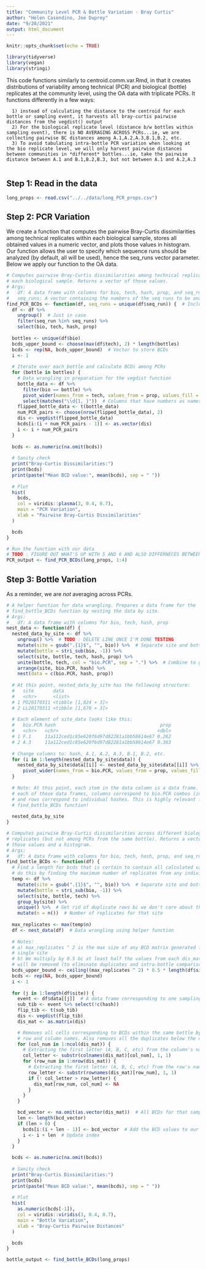 ```yaml
---
title: "Community Level PCR & Bottle Variation - Bray Curtis"
author: "Helen Casendino, Joe Duprey"
date: "9/28/2021"
output: html_document
---
```

  
```r
knitr::opts_chunk$set(echo = TRUE)
```

```r
library(tidyverse)
library(vegan)
library(stringi)
```

This code functions similarly to centroid.comm.var.Rmd, in that it creates distributions of variability among technical (PCR) and biological (bottle) replicates at the community level, using the OA data with triplicate PCRs. It functions differently in a few ways: 
     
      1) instead of calculating the distance to the centroid for each bottle or sampling event, it harvests all bray-curtis pairwise distances from the vegdist() output
      2) For the biological replicate level (distance b/w bottles within sampling event), there is NO AVERAGING ACROSS PCRs...ie, we are collecting pairwise BC distances among A.1,A.2,A.3,B.1,B.2, etc.
      3) To avoid tabulating intra-bottle PCR variation when looking at the bio replicate level, we will only harvest pairwise distances between communities in *different* bottles...ie, take the pairwise distance between A.1 and B.1,B.2,B.3, but not between A.1 and A.2,A.3
      
## Step 1: Read in the data

```r
long_props <- read.csv("../../data/long_PCR_props.csv")
```
      
## Step 2: PCR Variation

We create a function that computes the pairwise Bray-Curtis dissimilarities among technical replicates within each biological sample, stores all obtained values in a numeric vector, and plots those values in histogram. Our function allows the user to specify which sequence runs should be analyzed (by default, all will be used), hence the seq_runs vector parameter. Below we apply our function to the OA data.

```r
# Computes pairwise Bray-Curtis dissimilarities among technical replicates from 
# each biological sample. Returns a vector of those values.
# Args:
#   df: A data frame with columns for bio, tech, hash, prop, and seq_run.
#   seq_runs: A vector containing the numbers of the seq runs to be analyzed.
find_PCR_BCDs <- function(df, seq_runs = unique(df$seq_run)) {  # Includes all seq runs by default
  df <- df %>% 
    ungroup()  # Just in case
    filter(seq_run %in% seq_runs) %>% 
    select(bio, tech, hash, prop)
  
  bottles <- unique(df$bio)
  bcds_upper_bound <- choose(max(df$tech), 2) * length(bottles)
  bcds <- rep(NA, bcds_upper_bound)  # Vector to store BCDs
  i <- 1
  
  # Iterate over each bottle and calculate BCDs among PCRs
  for (bottle in bottles) {
    # Data wrangling in preparation for the vegdist function
    bottle_data <- df %>% 
      filter(bio == bottle) %>% 
      pivot_wider(names_from = tech, values_from = prop, values_fill = 0) %>% 
      select(matches("\\d{1, }"))  # Columns that have numbers as names (i.e., represent PCRs)
    flipped_bottle_data <- t(bottle_data)
    num_PCR_pairs <- choose(nrow(flipped_bottle_data), 2)
    dis <- vegdist(flipped_bottle_data)
    bcds[i:(i + num_PCR_pairs - 1)] <- as.vector(dis)
    i <- i + num_PCR_pairs
  }
  
  bcds <- as.numeric(na.omit(bcds))
  
  # Sanity check
  print("Bray-Curtis Dissimilarities:")
  print(bcds)
  print(paste("Mean BCD value:", mean(bcds), sep = " "))
  
  # Plot
  hist(
    bcds,
    col = viridis::plasma(3, 0.4, 0.7),
    main = "PCR Variation",
    xlab = "Pairwise Bray-Curtis Dissimilarities"
  )

  bcds
}

# Run the function with our data
# TODO : FIGURE OUT WHAT'S UP WITH 5 AND 6 AND ALSO DIFFERNECES BETWEEN SEQ RUNS
PCR_output <- find_PCR_BCDs(long_props, 1:4)
```

## Step 3: Bottle Variation

As a reminder, we are *not* averaging across PCRs.

```r
# A helper function for data wrangling. Prepares a data frame for the
# find_bottle_BCDs function by nesting the data by site.
# Args:
#   df: A data frame with columns for bio, tech, hash, prop
nest_data <- function(df) {
  nested_data_by_site <- df %>% 
    ungroup() %>%  # TODO : DELETE LINE ONCE I'M DONE TESTING
    mutate(site = gsub(".{1}$", "", bio)) %>%  # Separate site and bottle info from each other
    mutate(bottle = stri_sub(bio, -1)) %>% 
    select(site, bottle, tech, hash, prop) %>% 
    unite(bottle, tech, col = "bio.PCR", sep = ".") %>%  # Combine to get A.1, A.2, etc.
    arrange(site, bio.PCR, hash) %>% 
    nest(data = c(bio.PCR, hash, prop))
  
  # At this point, nested_data_by_site has the following structure:
  #   site       data           
  #   <chr>      <list>              
  # 1 PO20170311 <tibble [1,824 × 3]>
  # 2 LL20170311 <tibble [1,670 × 3]>  
  
  # Each element of site_data looks like this:
  #   bio.PCR hash                                      prop
  #   <chr>   <chr>                                    <dbl>
  # 1 F.1     11a112ced1c85e620f6d97d82281a1bb58614e67 0.262
  # 2 A.3     11a112ced1c85e620f6d97d82281a1bb58614e67 0.363
  
  # Change columns to: hash, A.1, A.2, A.3, B.1, B.2, etc.
  for (i in 1:length(nested_data_by_site$data)) {
    nested_data_by_site$data[[i]] <- nested_data_by_site$data[[i]] %>%
      pivot_wider(names_from = bio.PCR, values_from = prop, values_fill = 0)
  }
  
  # Note: At this point, each item in the data column is a data frame. Within
  # each of those data frames, columns correspond to bio.PCR combos (in order!)
  # and rows correspond to individual hashes. This is highly relevant for our 
  # find_bottle_BCDs function!
  
  nested_data_by_site
}
```


```r
# Computes pairwise Bray-Curtis dissimilarities across different biological
# replicates (but not among PCRs from the same bottle). Returns a vector of
# those values and a histogram.
# Args:
#   df: A data frame with columns for bio, tech, hash, prop, and seq_run.
find_bottle_BCDs <- function(df) {
  # Find a length for bcds that is certain to contain all calculated values. We
  # do this by finding the maximum number of replicates from any individual site.
  temp <- df %>%
    mutate(site = gsub(".{1}$", "", bio)) %>%  # Separate site and bottle info from each other
    mutate(bottle = stri_sub(bio, -1)) %>% 
    select(site, bottle, tech) %>% 
    group_by(site) %>% 
    unique() %>%  # Get rid of duplicate rows bc we don't care about the number of hashes
    mutate(n = n())  # Number of replicates for that site
  
  max_replicates <- max(temp$n)
  df <- nest_data(df)  # Data wrangling using helper function
  
  # Notes:
  # a) max_replicates ^ 2 is the max size of any BCD matrix generated from a
  # single site
  # b) We multiply by 0.5 bc at least half the values from each dis_mat matrix
  # will be removed (to eliminate duplicates and intra-bottle comparisons)
  bcds_upper_bound <- ceiling((max_replicates ^ 2) * 0.5 * length(df$site))
  bcds <- rep(NA, bcds_upper_bound)
  i <- 1
  
  for (j in 1:length(df$site)) {
    event <- df$data[[j]]  # A data frame corresponding to one sampling event
    sub_tib <- event %>% select(!c(hash))
    flip_tib <- t(sub_tib)
    dis <- vegdist(flip_tib)
    dis_mat <- as.matrix(dis)

    # Removes all cells corresponding to BCDs within the same bottle by using
    # row and column names. Also removes all the duplicates below the diagonal.
    for (col_num in 1:ncol(dis_mat)) {
      # Extracting the first letter (A, B, C, etc) from the column's name
      col_letter <- substr(colnames(dis_mat)[col_num], 1, 1)
      for (row_num in 1:nrow(dis_mat)) {
        # Extracting the first letter (A, B, C, etc) from the row's name
        row_letter <- substr(rownames(dis_mat)[row_num], 1, 1)
        if (! col_letter > row_letter) {
          dis_mat[row_num, col_num] <- NA
        }
      }
    }

    bcd_vector <- na.omit(as.vector(dis_mat))  # All BCDs for that sampling event as vector
    len <- length(bcd_vector)
    if (len > 0) {
      bcds[i:(i + len - 1)] <- bcd_vector  # Add the BCD values to our long vector
      i <- i + len  # Update index
    }
  }

  bcds <- as.numeric(na.omit(bcds))
  
  # Sanity check
  print("Bray-Curtis Dissimilarities:")
  print(bcds)
  print(paste("Mean BCD value:", mean(bcds), sep = " "))
  
  # Plot
  hist(
    as.numeric(bcds[-1]),
    col = viridis::viridis(3, 0.4, 0.7),
    main = "Bottle Variation",
    xlab = "Bray-Curtis Pairwise Distances"
  )

  bcds
}

bottle_output <- find_bottle_BCDs(long_props)
```
